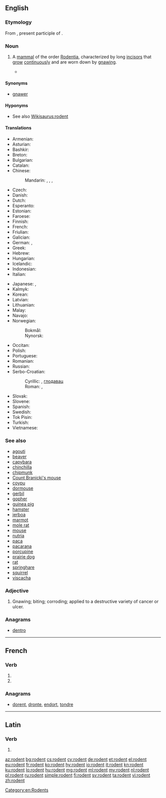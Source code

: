 ==English==
{{wikipedia}}
{{picdic
|image=Apodemus sylvaticus bosmuis.jpg
|detail1=
{{picdicimg|image=American Beaver.jpg|link=beaver|lang=en}}
{{picdicimg|image=Capybara Hattiesburg Zoo (70909b-42) 2560x1600.jpg|link=capybara|lang=en}}
{{picdicimg|image=Tamias minimus.jpg|link=chipmunk|lang=en}}
{{picdicimg|image=Chomik europejski.jpg|link=hamster|lang=en}}
{{picdicimg|image=Mouse white background.jpg|link=mouse|lang=en}}
{{picdicimg|image=Porcupine 3.jpg|link=porcupine|lang=en}}
{{picdicimg|image=Ruskea rotta.png|link=rat|lang=en}}
{{picdicimg|image=AmericanRedSquirrel.jpg|link=squirrel|lang=en}}
{{picdicimg|image=Bank vole.jpg|link=vole|lang=en}}
}}

===Etymology===
From {{etyl|la|en}} {{term|rōdēns|rōdēns, rōdēnt-|lang=la|gnawer; one who gnaws}}, present participle of {{term|rōdō||I gnaw|lang=la}}.

===Noun===
{{en-noun}}

# {{senseid|en|mammal of the order Rodentia}}A [[mammal]] of the order [[Rodentia]], characterized by long [[incisor]]s that [[grow]] [[continuously]] and are worn down by [[gnaw]]ing.
#* {{quote-magazine|year=2013|month=May-June|author=[http://www.americanscientist.org/authors/detail/katie-l-burke Katie L. Burke]
|title=[http://www.americanscientist.org/issues/pub/2013/3/in-the-news-45 In the News]
|volume=101|issue=3|page=193|magazine={{w|American Scientist}}
|passage=Bats host many high-profile viruses that can infect humans, including severe acute respiratory syndrome and Ebola. A recent study explored the ecological variables that may contribute to bats’ propensity to harbor such zoonotic diseases by comparing them with another order of common reservoir hosts: '''rodents'''.}}

====Synonyms====
* [[gnawer]]

====Hyponyms====
* See also [[Wikisaurus:rodent]]

====Translations====
{{trans-top|mammal of the order Rodentia}}
* Armenian: {{t|hy|կրծող}}
* Asturian: {{t|ast|royedor|m}}
* Bashkir: {{t|ba|кимереүсе}}
* Breton: {{t|br|krigner|m}}
* Bulgarian: {{t+|bg|гризач|m}}
* Catalan: {{t+|ca|rosegador}}
* Chinese:
*: Mandarin: {{t|cmn|嚙齒目動物|sc=Hani}}, {{t|cmn|啮齿目动物|tr=nièchǐmù dòngwù|sc=Hani}}, {{t+|cmn|嚙齒動物|sc=Hani}}, {{t|cmn|啮齿动物|tr=nièchǐ dòngwù|sc=Hani}}
* Czech: {{t|cs|hlodavec|m}}
* Danish: {{t+|da|gnaver}}
* Dutch: {{t+|nl|knaagdier|n}}
* Esperanto: {{t|eo|ronĝulo}}
* Estonian: {{t|et|näriline}}
* Faroese: {{t|fo|gnagdýr|n}}
* Finnish: {{t+|fi|jyrsijä}}
* French: {{t+|fr|rongeur|m}}
* Friulian: {{t|fur|roseadôr}}
* Galician: {{t|gl|roedor|m}}
* German: {{t+|de|Nagetier|n}}, {{t+|de|Nager|m}}
* Greek: {{t+|el|τρωκτικό|n}}
* Hebrew: {{t|he|מכרסם}}
* Hungarian: {{t+|hu|rágcsáló}}
* Icelandic: {{t+|is|nagdýr|n}}
* Indonesian: {{t+|id|pengerat}}
* Italian: {{t+|it|roditore|m}}
{{trans-mid}}
* Japanese: {{t|ja|齧歯類|tr=げっしるい, gesshirui}}, {{t|ja|齧歯動物|tr=げっしどうぶつ, gesshi-dōbutsu}}
* Kalmyk: {{t|xal|мерәч}}
* Korean: {{t|ko|설치류|sc=Hang}}
* Latvian: {{t|lv|grauzējs|m}}
* Lithuanian: {{t|lt|graužikas|m}}
* Malay: {{t|ms|rodensia}}
* Navajo: {{t|nv|tsin deigházhígíí}}
* Norwegian:
*: Bokmål: {{t+|nb|gnager|m}}
*: Nynorsk: {{t|nn|gnagar|m}}
* Occitan: {{t+|oc|rosegaire}}
* Polish: {{t+|pl|gryzoń}}
* Portuguese: {{t+|pt|roedor|m}}
* Romanian: {{t+|ro|rozător|n}}
* Russian: {{t+|ru|грызу́н|m}}
* Serbo-Croatian:
*: Cyrillic: {{t|sh|гло̀да̄р|m|sc=Cyrl}}, [[глодавац]] {{g|m}}
*: Roman: {{t|sh|glòdār|m}}, {{t|sh|glodavac|m}}
* Slovak: {{t|sk|hlodavec|m}}
* Slovene: {{t+|sl|glodalec|m}}
* Spanish: {{t+|es|roedor|m}}
* Swedish: {{t+|sv|gnagare|c}}
* Tok Pisin: {{t|tpi|rat}}
* Turkish: {{t+|tr|kemirgen}}
* Vietnamese: {{t+|vi|gặm nhấm}}
{{trans-bottom}}

===See also===
* [[agouti]]
* [[beaver]]
* [[capybara]]
* [[chinchilla]]
* [[chipmunk]]
* [[Count Branicki's mouse]]
* [[coypu]]
* [[dormouse]]
* [[gerbil]]
* [[gopher]]
* [[guinea pig]]
* [[hamster]]
* [[jerboa]]
* [[marmot]]
* [[mole rat]]
* [[mouse]]
* [[nutria]]
* [[paca]]
* [[pacarana]]
* [[porcupine]]
* [[prairie dog]]
* [[rat]]
* [[springhare]]
* [[squirrel]]
* [[viscacha]]

===Adjective===
{{en-adj|-}}

# Gnawing; biting; corroding; applied to a destructive variety of cancer or ulcer.

===Anagrams===
* [[dentro#English|dentro]]

[[Category:en:Rodents]]

----

==French==

===Verb===
{{fr-verb-form}}

# {{inflection of|roder||3|p|pres|indc|lang=fr}}
# {{inflection of|roder||3|p|pres|subj|lang=fr}}

===Anagrams===
* [[dorent#French|dorent]], [[dronte#French|dronte]], [[endort#French|endort]], [[tondre#French|tondre]]

----

==Latin==

===Verb===
{{la-verb-form|rōdent}}

# {{inflection of|rōdō||3|p|futr|actv|indc|lang=la}}

[[az:rodent]]
[[bg:rodent]]
[[cs:rodent]]
[[cy:rodent]]
[[de:rodent]]
[[et:rodent]]
[[el:rodent]]
[[eu:rodent]]
[[fr:rodent]]
[[ko:rodent]]
[[hy:rodent]]
[[io:rodent]]
[[it:rodent]]
[[kn:rodent]]
[[ku:rodent]]
[[lo:rodent]]
[[hu:rodent]]
[[mg:rodent]]
[[ml:rodent]]
[[my:rodent]]
[[nl:rodent]]
[[pl:rodent]]
[[ru:rodent]]
[[simple:rodent]]
[[fi:rodent]]
[[sv:rodent]]
[[ta:rodent]]
[[vi:rodent]]
[[zh:rodent]]